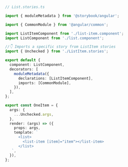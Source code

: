 ```ts
// List.stories.ts

import { moduleMetadata } from '@storybook/angular';

import { CommonModule } from '@angular/common';

import ListItemComponent from './list-item.component';
import ListComponent from './list.component';

//👇 Imports a specific story from ListItem stories
import { Unchecked } from './ListItem.stories';

export default {
  component: ListComponent,
  decorators: [
    moduleMetadata({
      declarations: [ListItemComponent],
      imports: [CommonModule],
    }),
  ],
};

export const OneItem = {
  args: {
    ...Unchecked.args,
  },
  render: (args) => ({
    props: args,
    template: `
      <list>
        <list-item [item]="item"></list-item>
      </list>
   `,
  }),
};
```
